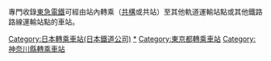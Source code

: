 專門收錄[[東急電鐵|東急電鐵]]可經由站內轉乘（[[共構|共構]]或共站）至其他軌道運輸站點或其他鐵路路線運輸站點的車站。
[[Category:日本轉乘車站(日本鐵道公司)|Category:日本轉乘車站(日本鐵道公司)]]
[[Category:東急電鐵車站|*]]
[[Category:東京都轉乘車站|Category:東京都轉乘車站]]
[[Category:神奈川縣轉乘車站|Category:神奈川縣轉乘車站]]